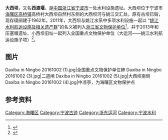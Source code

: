 {{文物保护单位
| 级别 = 全国
| 名称 = [[大运河|大运河]]–[[姚江水利航运设施及相关遗产群|姚江水利航运设施]]
| 子项 = 大西坝旧址
| 图片 = Daxiba in Ningbo 20161002 (2).jpg
| 编号 = 7-1973
| 分类 = 其他
| 时代 = [[清|清]]-[[中华人民共和国|中华人民共和国]]
| 所在 = [[浙江省|浙江省]][[宁波市|宁波市]][[海曙区|海曙区]]
| 登录 = 2013年5月
}}
'''大西坝'''，又名'''西渡堰'''，是[[中国|中国]][[浙江省|浙江省]][[宁波市|宁波市]]一处水利设施遗址。大西坝位于宁波市[[海曙区|海曙区]][[高桥镇_(宁波市)|高桥镇]]高桥村大西坝自然村东侧的大西坝河与姚江交汇处，原有古坝已毁，现存碶闸建于1962年。2011年，大西坝与姚江水系中多项水利设施一起以
“[[姚江水利航运设施及相关遗产群|姚江水利航运设施及相关遗产群]]”的名义被列入[[浙江省文物保护单位|浙江省文物保护单位]]<ref>{{cite web|url=http://www.zjww.gov.cn/exhibit/2011-06-22/8727096.shtml|title=浙江第六批省级文保单位展示 - 姚江水利航运设施及相关遗产群|publisher=浙江省文物局|date=2011-06-22|accessdate=2013-03-10|archive-url=https://web.archive.org/web/20160812062221/http://www.zjww.gov.cn/exhibit/2011-06-22/8727096.shtml|archive-date=2016-08-12|dead-url=yes}}</ref>，并于2013年和压塞堰遗址、小西坝旧址一起列入全国重点文物保护单位（大运河——姚江水利航运设施子项）<ref>{{cite web|url=http://www.nbwb.net/pd_wwbh/info.aspx?Id=24750&type=2|title=大运河（宁波段）|publisher=宁波文化遗产保护网|date=2013-05-06|accessdate=2016-01-04|archive-date=2019-05-02|archive-url=https://web.archive.org/web/20190502090753/http://www.nbwb.net/pd_wwbh/info.aspx?Id=24750&type=2|dead-url=no}}</ref>。

== 图片 ==
<gallery>
Daxiba in Ningbo 20161002 (1).jpg|全国重点文物保护单位碑
Daxiba in Ningbo 20161002 (3).jpg|二道闸
Daxiba in Ningbo 20161002 (5).jpg|大西坝南侧
Daxiba in Ningbo 20161002 (4).jpg|中凉亭，为海曙区文物保护点
</gallery>

== 参考资料 ==
{{reflist}}

{{ningbo-stub}}
[[Category:海曙区|Category:海曙区]]
[[Category:宁波古迹|Category:宁波古迹]]
[[Category:浙东运河|Category:浙东运河]]
[[Category:宁波水利|Category:宁波水利]]